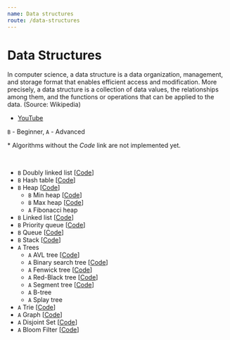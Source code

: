 ```yaml
---
name: Data structures
route: /data-structures
---
```



# Data Structures

In computer science, a data structure is a data organization, management, and storage
format that enables efficient access and modification. More precisely, a data structure is
a collection of data values, the relationships among them, and the functions or operations
that can be applied to the data. (Source: Wikipedia)

- [YouTube](https://www.youtube.com/watch?v=RBSGKlAvoiM&ab_channel=freeCodeCamp.org)

`B` - Beginner, `A` - Advanced

\* Algorithms without the _Code_ link are not implemented yet.

<br />

- `B` <Link className="link" to="/data-structures/doubly-linked-list">Doubly linked
  list</Link>
  [[Code](https://github.com/nejcm/js-algorithms/blob/master/src/data-structures/doubly-linked-list/index.ts)]
- `B` <Link className="link" to="/data-structures/hash-table">Hash table</Link>
  [[Code](https://github.com/nejcm/js-algorithms/blob/master/src/data-structures/hash-table/index.ts)]
- `B` <Link className="link" to="/data-structures/heap">Heap</Link>
  [[Code](https://github.com/nejcm/js-algorithms/blob/master/src/data-structures/heap/index.ts)]
  - `B` Min heap
    [[Code](https://github.com/nejcm/js-algorithms/blob/master/src/data-structures/heap/min.ts)]
  - `B` Max heap
    [[Code](https://github.com/nejcm/js-algorithms/blob/master/src/data-structures/heap/max.ts)]
  - `A` Fibonacci heap
- `B` <Link className="link" to="/data-structures/linked-list">Linked list</Link>
  [[Code](https://github.com/nejcm/js-algorithms/blob/master/src/data-structures/linked-list/index.ts)]
- `B` <Link className="link" to="/data-structures/priority-queue">Priority queue</Link>
  [[Code](https://github.com/nejcm/js-algorithms/blob/master/src/data-structures/priority-queue/index.ts)]
- `B` <Link className="link" to="/data-structures/queue">Queue</Link>
  [[Code](https://github.com/nejcm/js-algorithms/blob/master/src/data-structures/queue/index.ts)]
- `B` <Link className="link" to="/data-structures/stack">Stack</Link>
  [[Code](https://github.com/nejcm/js-algorithms/blob/master/src/data-structures/stack/index.ts)]
- `A` <Link className="link" to="/data-structures/trees">Trees</Link>
  - `A` AVL tree
    [[Code](https://github.com/nejcm/js-algorithms/blob/master/src/data-structures/tree/avl-tree/index.ts)]
  - `A` Binary search tree
    [[Code](https://github.com/nejcm/js-algorithms/blob/master/src/data-structures/tree/binary-search-tree/index.ts)]
  - `A` Fenwick tree
    [[Code](https://github.com/nejcm/js-algorithms/blob/master/src/data-structures/tree/fenwick-tree/index.ts)]
  - `A` Red-Black tree
    [[Code](https://github.com/nejcm/js-algorithms/blob/master/src/data-structures/tree/red-black-tree/index.ts)]
  - `A` Segment tree
    [[Code](https://github.com/nejcm/js-algorithms/blob/master/src/data-structures/tree/segment-tree/index.ts)]
  - `A` B-tree
  - `A` Splay tree
- `A` <Link className="link" to="/data-structures/trie">Trie</Link>
  [[Code](https://github.com/nejcm/js-algorithms/blob/master/src/data-structures/trie/index.ts)]
- `A` <Link className="link" to="/data-structures/graph">Graph</Link>
  [[Code](https://github.com/nejcm/js-algorithms/blob/master/src/data-structures/graph/index.ts)]
- `A` <Link className="link" to="/data-structures/disjoint-set">Disjoint Set</Link>
  [[Code](https://github.com/nejcm/js-algorithms/blob/master/src/data-structures/disjoint-set/index.ts)]
- `A` <Link className="link" to="/data-structures/bloom-filter">Bloom Filter</Link>
  [[Code](https://github.com/nejcm/js-algorithms/blob/master/src/data-structures/bloom-filter/index.ts)]
